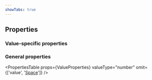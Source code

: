 ```yaml
---
showTabs: true
---
```



## Properties

### Value-specific properties

<PropertiesTable props={NumberProperties} />

### General properties

<PropertiesTable
  props={ValueProperties}
  valueType="number"
  omit={['value', '[Space](/uilib/layout/space/properties)']}
/>
